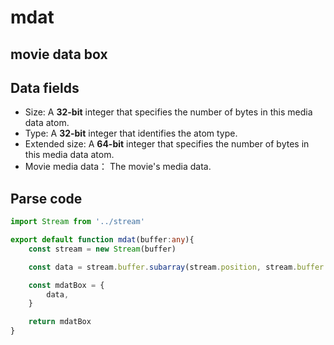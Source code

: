 # mdat
## movie data box
## Data fields
- Size:
A **32-bit** integer that specifies the number of bytes in this media data atom.
- Type:
A **32-bit** integer that identifies the atom type.
- Extended size:
A **64-bit** integer that specifies the number of bytes in this media data atom.
- Movie media data：
The movie's media data.
## Parse code

```ts
import Stream from '../stream'

export default function mdat(buffer:any){
    const stream = new Stream(buffer)

    const data = stream.buffer.subarray(stream.position, stream.buffer.length)

    const mdatBox = {
        data,
    }

    return mdatBox
}
```
